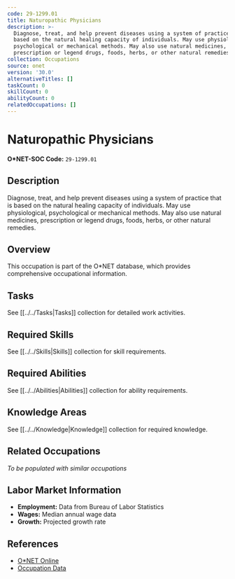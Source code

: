 ```yaml
---
code: 29-1299.01
title: Naturopathic Physicians
description: >-
  Diagnose, treat, and help prevent diseases using a system of practice that is
  based on the natural healing capacity of individuals. May use physiological,
  psychological or mechanical methods. May also use natural medicines,
  prescription or legend drugs, foods, herbs, or other natural remedies.
collection: Occupations
source: onet
version: '30.0'
alternativeTitles: []
taskCount: 0
skillCount: 0
abilityCount: 0
relatedOccupations: []
---
```

# Naturopathic Physicians

**O*NET-SOC Code:** `29-1299.01`

## Description

Diagnose, treat, and help prevent diseases using a system of practice that is based on the natural healing capacity of individuals. May use physiological, psychological or mechanical methods. May also use natural medicines, prescription or legend drugs, foods, herbs, or other natural remedies.

## Overview

This occupation is part of the O*NET database, which provides comprehensive occupational information.

## Tasks

See [[../../Tasks|Tasks]] collection for detailed work activities.

## Required Skills

See [[../../Skills|Skills]] collection for skill requirements.

## Required Abilities

See [[../../Abilities|Abilities]] collection for ability requirements.

## Knowledge Areas

See [[../../Knowledge|Knowledge]] collection for required knowledge.

## Related Occupations

*To be populated with similar occupations*

## Labor Market Information

- **Employment:** Data from Bureau of Labor Statistics
- **Wages:** Median annual wage data
- **Growth:** Projected growth rate

## References

- [O*NET Online](https://www.onetonline.org/link/summary/29-1299.01)
- [Occupation Data](https://www.onetcenter.org/)
